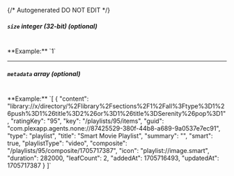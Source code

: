 {/* Autogenerated DO NOT EDIT  */}
##### `size` _integer (32-bit) (optional)_
<br/>
**Example:** `1`

---
##### `metadata` _array (optional)_
<br/>
**Example:** `[
{
"content": "library://x/directory/%2Flibrary%2Fsections%2F1%2Fall%3Ftype%3D1%26push%3D1%26title%3D2%26or%3D1%26title%3DSerenity%26pop%3D1",
"ratingKey": "95",
"key": "/playlists/95/items",
"guid": "com.plexapp.agents.none://87425529-380f-44b8-a689-9a0537e7ec91",
"type": "playlist",
"title": "Smart Movie Playlist",
"summary": "",
"smart": true,
"playlistType": "video",
"composite": "/playlists/95/composite/1705717387",
"icon": "playlist://image.smart",
"duration": 282000,
"leafCount": 2,
"addedAt": 1705716493,
"updatedAt": 1705717387
}
]`


